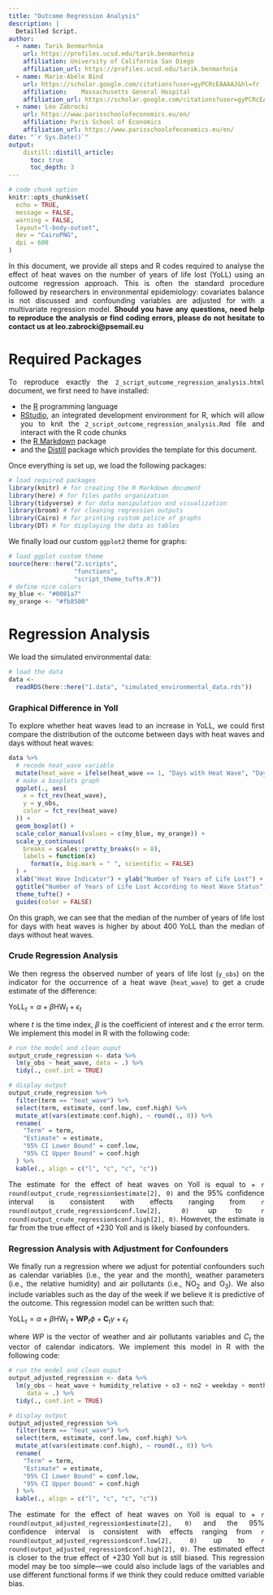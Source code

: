 ```yaml
---
title: "Outcome Regression Analysis"
description: |
  Detailled Script.
author:
  - name: Tarik Benmarhnia 
    url: https://profiles.ucsd.edu/tarik.benmarhnia
    affiliation: University of California San Diego
    affiliation_url: https://profiles.ucsd.edu/tarik.benmarhnia
  - name: Marie-Abèle Bind 
    url: https://scholar.google.com/citations?user=gyPCRcEAAAAJ&hl=fr
    affiliation: 	Massachusetts General Hospital
    affiliation_url: https://scholar.google.com/citations?user=gyPCRcEAAAAJ&hl=fr
  - name: Léo Zabrocki 
    url: https://www.parisschoolofeconomics.eu/en/
    affiliation: Paris School of Economics
    affiliation_url: https://www.parisschoolofeconomics.eu/en/
date: "`r Sys.Date()`"
output: 
    distill::distill_article:
      toc: true
      toc_depth: 3
---
```


```r
# code chunk option
knitr::opts_chunk$set(
  echo = TRUE,
  message = FALSE,
  warning = FALSE,
  layout="l-body-outset",
  dev = "CairoPNG",
  dpi = 600
)
```

<style>
body {
text-align: justify}
</style>

In this document, we provide all steps and R codes required to analyse the effect of heat waves on the number of years of life lost (YoLL) using an outcome regression approach. This is often the standard procedure followed by researchers in environmental epidemiology: covariates balance is not discussed and confounding variables are adjusted for with a multivariate regression model. **Should you have any questions, need help to reproduce the analysis or find coding errors, please do not hesitate to contact us at leo.zabrocki@psemail.eu**

# Required Packages

To reproduce exactly the `2_script_outcome_regression_analysis.html` document, we first need to have installed:

* the [R](https://www.r-project.org/) programming language 
* [RStudio](https://rstudio.com/), an integrated development environment for R, which will allow you to knit the `2_script_outcome_regression_analysis.Rmd` file and interact with the R code chunks
* the [R Markdown](https://rmarkdown.rstudio.com/) package
* and the [Distill](https://rstudio.github.io/distill/) package which provides the template for this document. 

Once everything is set up, we load the following packages:

```r
# load required packages
library(knitr) # for creating the R Markdown document
library(here) # for files paths organization
library(tidyverse) # for data manipulation and visualization
library(broom) # for cleaning regression outputs
library(Cairo) # for printing custom police of graphs
library(DT) # for displaying the data as tables
```

We finally load our custom `ggplot2` theme for graphs:

```r
# load ggplot custom theme
source(here::here("2.scripts",
                  "functions",
                  "script_theme_tufte.R"))
# define nice colors
my_blue <- "#0081a7"
my_orange <- "#fb8500"
```

# Regression Analysis

We load the simulated environmental data:

```r
# load the data
data <-
  readRDS(here::here("1.data", "simulated_environmental_data.rds"))
```

### Graphical Difference in Yoll

To explore whether heat waves lead to an increase in YoLL, we could first compare the distribution of the outcome between days with heat waves and days without heat waves:

```r
data %>%
  # recode heat_wave variable
  mutate(heat_wave = ifelse(heat_wave == 1, "Days with Heat Wave", "Days without Heat Wave")) %>%
  # make a boxplots graph
  ggplot(., aes(
    x = fct_rev(heat_wave),
    y = y_obs,
    color = fct_rev(heat_wave)
  )) +
  geom_boxplot() +
  scale_color_manual(values = c(my_blue, my_orange)) +
  scale_y_continuous(
    breaks = scales::pretty_breaks(n = 8),
    labels = function(x)
      format(x, big.mark = " ", scientific = FALSE)
  ) +
  xlab("Heat Wave Indicator") + ylab("Number of Years of Life Lost") +
  ggtitle("Number of Years of Life Lost According to Heat Wave Status") +
  theme_tufte() +
  guides(color = FALSE)
```

On this graph, we can see that the median of the number of years of life lost for days with heat waves is higher by about 400 YoLL than the median of days without heat waves. 

### Crude Regression Analysis

We then regress the observed number of years of life lost (`y_obs`) on the indicator for the occurrence of a heat wave (`heat_wave`) to get a crude estimate of the difference:


$\text{YoLL}_{t} = \alpha + \beta\text{HW}_{t} + \epsilon_{t}$

where $t$ is the time index, $\beta$ is the coefficient of interest and $\epsilon$ the error term. We implement this model in R with the following code:

```r
# run the model and clean ouput
output_crude_regression <- data %>%
  lm(y_obs ~ heat_wave, data = .) %>%
  tidy(., conf.int = TRUE)

# display output
output_crude_regression %>%
  filter(term == "heat_wave") %>%
  select(term, estimate, conf.low, conf.high) %>%
  mutate_at(vars(estimate:conf.high), ~ round(., 0)) %>%
  rename(
    "Term" = term,
    "Estimate" = estimate,
    "95% CI Lower Bound" = conf.low,
    "95% CI Upper Bound" = conf.high
  ) %>%
  kable(., align = c("l", "c", "c", "c"))
```

The estimate for the effect of heat waves on Yoll is equal to + `r round(output_crude_regression$estimate[2], 0)` and the 95% confidence interval is consistent with effects ranging from `r round(output_crude_regression$conf.low[2], 0)` up to `r round(output_crude_regression$conf.high[2], 0)`. However, the estimate is far from the true effect of +230 Yoll and is likely biased by confounders.


### Regression Analysis with Adjustment for Confounders

We finally run a regression where we adjust for potential confounders such as calendar variables (i.e., the year and the month), weather parameters (i.e., the relative humidity) and air pollutants (i.e., NO$_{2}$ and O$_{3}$). We also include variables such as the day of the week if we believe it is predictive of the outcome. This regression model can be written such that:

$\text{YoLL}_{t} = \alpha + \beta\text{HW}_{t} + \textbf{WP}_{t}\phi + \textbf{C}_{t}\gamma + \epsilon_{t}$

where $WP$ is the vector of weather and air pollutants variables and $C_{t}$ the vector of calendar indicators. We implement this model in R with the following code:

```r
# run the model and clean ouput
output_adjusted_regression <- data %>%
  lm(y_obs ~ heat_wave + humidity_relative + o3 + no2 + weekday + month + as.factor(year),
     data = .) %>%
  tidy(., conf.int = TRUE)

# display output
output_adjusted_regression %>%
  filter(term == "heat_wave") %>%
  select(term, estimate, conf.low, conf.high) %>%
  mutate_at(vars(estimate:conf.high), ~ round(., 0)) %>%
  rename(
    "Term" = term,
    "Estimate" = estimate,
    "95% CI Lower Bound" = conf.low,
    "95% CI Upper Bound" = conf.high
  ) %>%
  kable(., align = c("l", "c", "c", "c"))
```

The estimate for the effect of heat waves on Yoll is equal to + `r round(output_adjusted_regression$estimate[2], 0)` and the 95% confidence interval is consistent with effects ranging from `r round(output_adjusted_regression$conf.low[2], 0)` up to `r round(output_adjusted_regression$conf.high[2], 0)`. The estimated effect is closer to the true effect of +230 Yoll but is still biased. This regression model may be too simple---we could also include lags of the variables and use different functional forms if we think they could reduce omitted variable bias.


